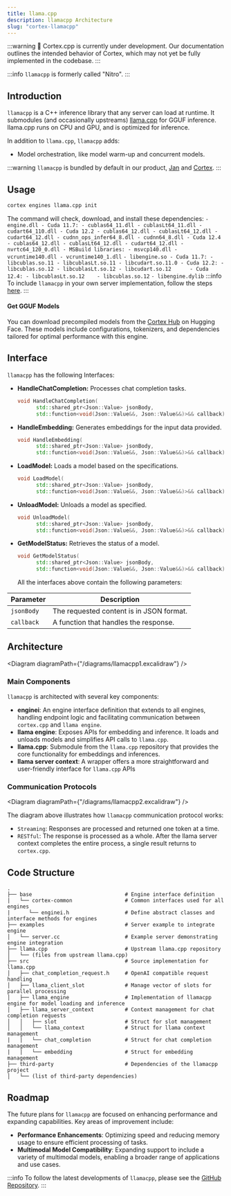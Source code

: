 ```yaml
---
title: llama.cpp
description: llamacpp Architecture
slug: "cortex-llamacpp"
---
```



:::warning
🚧 Cortex.cpp is currently under development. Our documentation outlines the intended behavior of Cortex, which may not yet be fully implemented in the codebase.
:::

:::info
`llamacpp` is formerly called "Nitro".
:::

## Introduction

`llamacpp` is a C++ inference library that any server can load at runtime. It submodules (and occasionally upstreams) [llama.cpp](https://github.com/ggerganov/llama.cpp) for GGUF inference. llama.cpp runs on CPU and GPU, and is optimized for inference.

In addition to `llama.cpp`, `llamacpp` adds:

- Model orchestration, like model warm-up and concurrent models.

:::warning
`llamacpp` is bundled by default in our product, [Jan](https://jan.ai/docs) and [Cortex](/docs).
:::

## Usage
```sh
cortex engines llama.cpp init
```
The command will check, download, and install these dependencies:
<Tabs>
  <TabItem  value="Windows" label="Windows" default>
    ```
    - engine.dll
    - Cuda 11.7:
      - cublas64_11.dll
      - cublasLt64_11.dll
      - cudart64_110.dll
    - Cuda 12.2
      - cublas64_12.dll
      - cublasLt64_12.dll
      - cudart64_12.dll
      - cudnn_ops_infer64_8.dll
      - cudnn64_8.dll
    - Cuda 12.4
      - cublas64_12.dll
      - cublasLt64_12.dll
      - cudart64_12.dll
      - nvrtc64_120_0.dll
    - MSBuild libraries:
      - msvcp140.dll
      - vcruntime140.dll
      - vcruntime140_1.dll
      ```
  </TabItem>
  <TabItem  value="Linux" label="Linux" default>
    ```
    - libengine.so
    - Cuda 11.7:
      - libcublas.so.11
      - libcublasLt.so.11
      - libcudart.so.11.0
    - Cuda 12.2:
      - libcublas.so.12
      - libcublasLt.so.12
      - libcudart.so.12     
    - Cuda 12.4:
      - libcublasLt.so.12   
      - libcublas.so.12
    ```
  </TabItem>
  <TabItem  value="MacOs" label="MacOs" default>
    ```
    - libengine.dylib
    ```
  </TabItem>
</Tabs>
:::info
To include `llamacpp` in your own server implementation, follow the steps [here](https://github.com/janhq/llamacpp/tree/main/examples/server).
:::

#### Get GGUF Models

You can download precompiled models from the [Cortex Hub](https://huggingface.co/cortexso) on Hugging Face. These models include configurations, tokenizers, and dependencies tailored for optimal performance with this engine.


## Interface

`llamacpp` has the following Interfaces:

- **HandleChatCompletion:** Processes chat completion tasks.
  ```cpp
  void HandleChatCompletion(
        std::shared_ptr<Json::Value> jsonBody,
        std::function<void(Json::Value&&, Json::Value&&)>&& callback);
  ```
- **HandleEmbedding:** Generates embeddings for the input data provided.
  ```cpp
  void HandleEmbedding(
        std::shared_ptr<Json::Value> jsonBody,
        std::function<void(Json::Value&&, Json::Value&&)>&& callback);
  ```
- **LoadModel:** Loads a model based on the specifications.
  ```cpp
  void LoadModel(
        std::shared_ptr<Json::Value> jsonBody,
        std::function<void(Json::Value&&, Json::Value&&)>&& callback);
  ```
- **UnloadModel:** Unloads a model as specified.
  ```cpp
  void UnloadModel(
        std::shared_ptr<Json::Value> jsonBody,
        std::function<void(Json::Value&&, Json::Value&&)>&& callback);
  ```
- **GetModelStatus:** Retrieves the status of a model.
  ```cpp
  void GetModelStatus(
        std::shared_ptr<Json::Value> jsonBody,
        std::function<void(Json::Value&&, Json::Value&&)>&& callback);
  ```
  All the interfaces above contain the following parameters:

| Parameter  | Description                              |
| ---------- | ---------------------------------------- |
| `jsonBody` | The requested content is in JSON format. |
| `callback` | A function that handles the response.    |

## Architecture


<Diagram diagramPath={"/diagrams/llamacpp1.excalidraw"} />

### Main Components

`llamacpp` is architected with several key components:

- **enginei**: An engine interface definition that extends to all engines, handling endpoint logic and facilitating communication between `cortex.cpp` and `llama engine`.
- **llama engine**: Exposes APIs for embedding and inference. It loads and unloads models and simplifies API calls to `llama.cpp`.
- **llama.cpp**: Submodule from the `llama.cpp` repository that provides the core functionality for embeddings and inferences.
- **llama server context**: A wrapper offers a more straightforward and user-friendly interface for `llama.cpp` APIs

### Communication Protocols

<Diagram diagramPath={"/diagrams/llamacpp2.excalidraw"} />

The diagram above illustrates how `llamacpp` communication protocol works:

- `Streaming`: Responses are processed and returned one token at a time.
- `RESTful`: The response is processed as a whole. After the llama server context completes the entire process, a single result returns to `cortex.cpp`.

## Code Structure

```
.
├── base                              # Engine interface definition
|   └── cortex-common                 # Common interfaces used for all engines
|      └── enginei.h                  # Define abstract classes and interface methods for engines
├── examples                          # Server example to integrate engine
│   └── server.cc                     # Example server demonstrating engine integration
├── llama.cpp                         # Upstream llama.cpp repository
│   └── (files from upstream llama.cpp)
├── src                               # Source implementation for llama.cpp
│   ├── chat_completion_request.h     # OpenAI compatible request handling
│   ├── llama_client_slot             # Manage vector of slots for parallel processing
│   ├── llama_engine                  # Implementation of llamacpp engine for model loading and inference
│   ├── llama_server_context          # Context management for chat completion requests
│   │   ├── slot                      # Struct for slot management
│   │   └── llama_context             # Struct for llama context management
|   |   └── chat_completion           # Struct for chat completion management
|   |   └── embedding                 # Struct for embedding management
├── third-party                       # Dependencies of the llamacpp project
│   └── (list of third-party dependencies)
```

<!-- ## Runtime-->

## Roadmap

The future plans for `llamacpp` are focused on enhancing performance and expanding capabilities. Key areas of improvement include:

- **Performance Enhancements**: Optimizing speed and reducing memory usage to ensure efficient processing of tasks.
- **Multimodal Model Compatibility**: Expanding support to include a variety of multimodal models, enabling a broader range of applications and use cases.

:::info
To follow the latest developments of `llamacpp`, please see the [GitHub Repository](https://github.com/janhq/llamacpp).
:::
